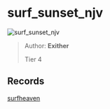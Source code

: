 
# surf_sunset_njv

![surf_sunset_njv](https://raw.githubusercontent.com/Sayt123/SurfMapPics/Maps-and-bonuses/csgo/surf_sunset_njv.jpg)

> Author: **Exither**
>
> Tier 4

## Records

[surfheaven](https://surfheaven.eu/map/surf_sunset_njv)
